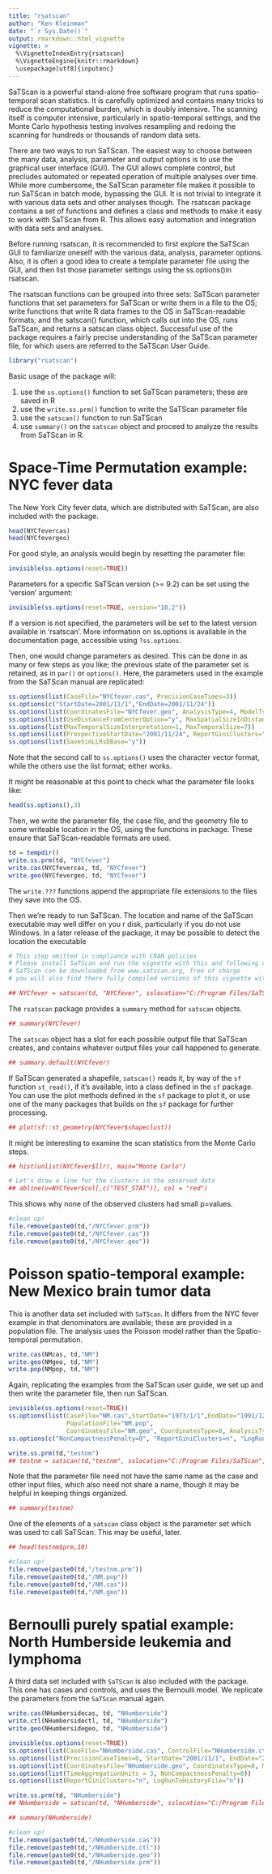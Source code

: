 ---
title: "rsatscan"
author: "Ken Kleinman"
date: "`r Sys.Date()`"
output: rmarkdown::html_vignette
vignette: >
  %\VignetteIndexEntry{rsatscan}
  %\VignetteEngine{knitr::rmarkdown}
  \usepackage[utf8]{inputenc}
---

SaTScan is a powerful stand-alone free software program that runs spatio-temporal scan statistics. It is carefully optimized and contains many tricks to reduce the computational burden, which is doubly intensive. The scanning itself is computer intensive, particularly in spatio-temporal settings, and the Monte Carlo hypothesis testing involves resampling and redoing the scanning for hundreds or thousands of random data sets. 

There are two ways to run SaTScan. The easiest way to choose between the many data, analysis, parameter and output options is to use the graphical user interface (GUI). The GUI allows complete control, but precludes automated or repeated operation of multiple analyses over time. While more cumbersome, the SaTScan parameter file makes it possible to run SaTScan in batch mode, bypassing the GUI. It is not trivial to integrate it with various data sets and other analyses though. The rsatscan package contains a set of functions and defines a class and methods to make it easy to work with SaTScan from R. This allows easy automation and integration with data sets and analyses.

Before running rsatscan, it is recommended to first explore the SaTScan GUI to familiarize oneself with the various data, analysis, parameter options. Also, it is often a good idea to create a template parameter file using the GUI, and then list those parameter settings using the ss.options()in rsatscan.

The rsatscan functions can be grouped into three sets: SaTScan parameter functions that set parameters for SaTScan or write them in a file to the OS; write functions that write R data frames to the OS in SaTScan-readable formats; and the satscan() function, which calls out into the OS, runs SaTScan, and returns a satscan class object. Successful use of the package requires a fairly precise understanding of the SaTScan parameter file, for which users are referred to the SaTScan User Guide.


```{r}
library("rsatscan")
```

Basic usage of the package will:

1. use the `ss.options()` function to set SaTScan parameters; these are saved in R
2. use the `write.ss.prm()` function to write the SaTScan parameter file
3. use the `satscan()` function to run SaTScan
4. use `summary()` on the `satscan` object and proceed to analyze the results from SaTScan in R.

# Space-Time Permutation example: NYC fever data

The New York City fever data, which are distributed with SaTScan, are also included with the package.
```{r}
head(NYCfevercas)
head(NYCfevergeo)
```

For good style, an analysis would begin by resetting the parameter file:
```{r}
invisible(ss.options(reset=TRUE))
```

Parameters for a specific SaTScan version (>= 9.2) can be set using the 'version' argument:
```{r}
invisible(ss.options(reset=TRUE, version="10.2"))
```
If a version is not specified, the parameters will be set to the latest version available in 'rsatscan'. More information on ss.options is available in the documentation page, accessible using `?ss.options`.

Then, one would change parameters as desired.  This can be done in as many or few steps as you like; the previous state of the parameter set is retained, as in `par()` or `options()`.    Here, the parameters used in the example from the SaTScan manual are replicated:
```{r}
ss.options(list(CaseFile="NYCfever.cas", PrecisionCaseTimes=3))
ss.options(c("StartDate=2001/11/1","EndDate=2001/11/24"))
ss.options(list(CoordinatesFile="NYCfever.geo", AnalysisType=4, ModelType=2, TimeAggregationUnits=3))
ss.options(list(UseDistanceFromCenterOption="y", MaxSpatialSizeInDistanceFromCenter=3, NonCompactnessPenalty=0))
ss.options(list(MaxTemporalSizeInterpretation=1, MaxTemporalSize=7))
ss.options(list(ProspectiveStartDate="2001/11/24", ReportGiniClusters="n", LogRunToHistoryFile="n"))
ss.options(list(SaveSimLLRsDBase="y"))
```
Note that the second call to `ss.options()` uses the character vector format, while the others use the list format; either works.

It might be reasonable at this point to check what the parameter file looks like:
```{r}
head(ss.options(),3)
```

Then, we write the parameter file, the case file, and the geometry file to some writeable location in the OS, using the functions in package.  These ensure that SaTScan-readable formats are used.
```{r}
td = tempdir()
write.ss.prm(td, "NYCfever")
write.cas(NYCfevercas, td, "NYCfever")
write.geo(NYCfevergeo, td, "NYCfever")
```
The `write.???` functions append the appropriate file extensions to the files they save into the OS.

Then we're ready to run SaTScan.  The location and name of the SaTScan executable may well differ on you r disk, particularly if you do not use Windows.  In a later release of the package, it may be possible to detect the location the executable
```{r}
# This step omitted in compliance with CRAN policies
# Please install SaTScan and run the vignette with this and following code uncommented
# SaTScan can be downloaded from www.satscan.org, free of charge
# you will also find there fully compiled versions of this vignette with results

## NYCfever = satscan(td, "NYCfever", sslocation="C:/Program Files/SaTScan", ssbatchfilename="SaTScanBatch64")
```

The `rsatscan` package provides a `summary` method for `satscan` objects.
```{r}
## summary(NYCfever)
```

The `satscan` object has a slot for each possible output file that SaTScan creates, and contains whatever output files your call happened to generate.

```{r}
## summary.default(NYCfever)
```

If SaTScan generated a shapefile, `satscan()` reads it, by way of the `sf` function `st_read()`, if it's available, into a class defined in the `sf` package.  You can use the plot methods defined in the `sf` package to plot it, or use one of the many packages that builds on the `sf` package for further processing.

```{r}
## plot(sf::st_geometry(NYCfever$shapeclust))
```

It might be interesting to examine the scan statistics from the Monte Carlo steps.
```{r, fig.keep="all", fig.show="hold"}
## hist(unlist(NYCfever$llr), main="Monte Carlo")

# Let's draw a line for the clusters in the observed data
## abline(v=NYCfever$col[,c("TEST_STAT")], col = "red")
```

This shows why none of the observed clusters had small p=values.

```{r, echo=FALSE, include=FALSE    }
#clean up!
file.remove(paste0(td,"/NYCfever.prm"))
file.remove(paste0(td,"/NYCfever.cas"))
file.remove(paste0(td,"/NYCfever.geo"))
```



# Poisson spatio-temporal example: New Mexico brain tumor data

This is another data set included with `SaTScan`.  It differs from the NYC fever example in that denominators are available; these are provided in a population file.  The analysis uses the Poisson model rather than the Spatio-temporal permutation.

```{r}
write.cas(NMcas, td,"NM")
write.geo(NMgeo, td,"NM")
write.pop(NMpop, td,"NM")
```

Again, replicating the examples from the SaTScan user guide, we set up and then write the parameter file, then run SaTScan.
```{r}
invisible(ss.options(reset=TRUE))
ss.options(list(CaseFile="NM.cas",StartDate="1973/1/1",EndDate="1991/12/31", 
                PopulationFile="NM.pop",
                CoordinatesFile="NM.geo", CoordinatesType=0, AnalysisType=3))
ss.options(c("NonCompactnessPenalty=0", "ReportGiniClusters=n", "LogRunToHistoryFile=n"))

write.ss.prm(td,"testnm")
## testnm = satscan(td,"testnm", sslocation="C:/Program Files/SaTScan", ssbatchfilename="SaTScanBatch64")
```
Note that the parameter file need not have the same name as the case and other input files, which also need not share a name, though it may be helpful in keeping things organized.
```{r}
## summary(testnm)
```

One of the elements of a `satscan` class object is the parameter set which was used to call SaTScan.  This may be useful, later.

```{r}
## head(testnm$prm,10)
```

```{r, echo=FALSE, include=FALSE    }
#clean up!
file.remove(paste0(td,"/testnm.prm"))
file.remove(paste0(td,"/NM.pop"))
file.remove(paste0(td,"/NM.cas"))
file.remove(paste0(td,"/NM.geo"))
```

# Bernoulli purely spatial example: North Humberside leukemia and lymphoma

A third data set included with `SaTScan` is also included with the package.  This one has cases and controls, and uses the Bernoulli model.  We replicate the parameters from the `SaTScan` manual again.

```{r}
write.cas(NHumbersidecas, td, "NHumberside")
write.ctl(NHumbersidectl, td, "NHumberside")
write.geo(NHumbersidegeo, td, "NHumberside")

invisible(ss.options(reset=TRUE))
ss.options(list(CaseFile="NHumberside.cas", ControlFile="NHumberside.ctl"))
ss.options(list(PrecisionCaseTimes=0, StartDate="2001/11/1", EndDate="2001/11/24"))
ss.options(list(CoordinatesFile="NHumberside.geo", CoordinatesType=0, ModelType=1))
ss.options(list(TimeAggregationUnits = 3, NonCompactnessPenalty=0))
ss.options(list(ReportGiniClusters="n", LogRunToHistoryFile="n"))

write.ss.prm(td, "NHumberside")
## NHumberside = satscan(td, "NHumberside", sslocation="C:/Program Files/SaTScan", ssbatchfilename="SaTScanBatch64")

## summary(NHumberside)
```

```{r, echo=FALSE, include=FALSE    }
#clean up!
file.remove(paste0(td,"/NHumberside.cas"))
file.remove(paste0(td,"/NHumberside.ctl"))
file.remove(paste0(td,"/NHumberside.geo"))
file.remove(paste0(td,"/NHumberside.prm"))
```